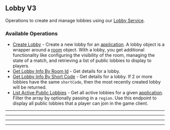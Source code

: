 
## Lobby V3
Operations to create and manage lobbies using our [Lobby Service](https://hathora.dev/docs/lobbies\-and\-matchmaking/lobby\-service).

### Available Operations

* [Create Lobby](/typescript/lobby_v3/create_lobby) - Create a new lobby for an [application](https://hathora.dev/docs/concepts/hathora-entities#application). A lobby object is a wrapper around a [room](https://hathora.dev/docs/concepts/hathora-entities#room) object. With a lobby, you get additional functionality like configuring the visibility of the room, managing the state of a match, and retrieving a list of public lobbies to display to players.
* [Get Lobby Info By Room Id](/typescript/lobby_v3/get_lobby_info_by_room_id) - Get details for a lobby.
* [Get Lobby Info By Short Code](/typescript/lobby_v3/get_lobby_info_by_short_code) - Get details for a lobby. If 2 or more lobbies have the same `shortCode`, then the most recently created lobby will be returned.
* [List Active Public Lobbies](/typescript/lobby_v3/list_active_public_lobbies) - Get all active lobbies for a given [application](https://hathora.dev/docs/concepts/hathora-entities#application). Filter the array by optionally passing in a `region`. Use this endpoint to display all public lobbies that a player can join in the game client.

---
<CreateLobby />

---
<GetLobbyInfoByRoomId />

---
<GetLobbyInfoByShortCode />

---
<ListActivePublicLobbies />
